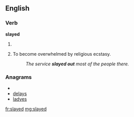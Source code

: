 ==English==
===Verb===
'''slayed'''

# {{context|chiefly|_|US|uncommon}} {{past of|[[slay]]}}
# {{context|religious}} To become overwhelmed by religious ecstasy.
#: ''The service '''slayed out''' most of the people there.''

===Anagrams===
* {{alphagram|adelsy}}
* [[delays#English|delays]]
* [[ladyes#English|ladyes]]

[[fr:slayed]]
[[mg:slayed]]